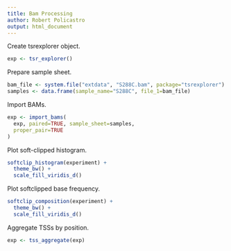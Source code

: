 ```yaml
---
title: Bam Processing
author: Robert Policastro
output: html_document
---
```


Create tsrexplorer object.

```r
exp <- tsr_explorer()
```

Prepare sample sheet.

```r
bam_file <- system.file("extdata", "S288C.bam", package="tsrexplorer")
samples <- data.frame(sample_name="S288C", file_1=bam_file)
```

Import BAMs.

```r
exp <- import_bams(
  exp, paired=TRUE, sample_sheet=samples,
  proper_pair=TRUE
)
```

Plot soft-clipped histogram.

```r
softclip_histogram(experiment) +
  theme_bw() +
  scale_fill_viridis_d()
```

Plot softclipped base frequency.

```r
softclip_composition(experiment) +
  theme_bw() +
  scale_fill_viridis_d()
```

Aggregate TSSs by position.

```r
exp <- tss_aggregate(exp)
```
